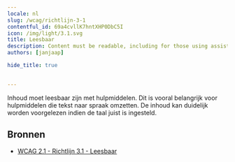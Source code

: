 ```yaml
---
locale: nl
slug: /wcag/richtlijn-3-1
contentful_id: 69a4cvllK7hntXHP0DbC5I
icon: /img/light/3.1.svg
title: Leesbaar
description: Content must be readable, including for those using assistive technologies.
authors: [janjaap]

hide_title: true

	
---
```


<Hero
  title="Leesbaar"
  icon="/img/light/3.1.svg"
  prefix="Richtlijn 3.1"
/>

Inhoud moet leesbaar zijn met hulpmiddelen. Dit is vooral belangrijk voor hulpmiddelen die tekst naar spraak omzetten. De inhoud kan duidelijk worden voorgelezen indien de taal juist is ingesteld.

## Bronnen

- [WCAG 2.1 - Richtlijn 3.1 - Leesbaar](https://www.w3.org/Translations/WCAG21-nl/#leesbaar)